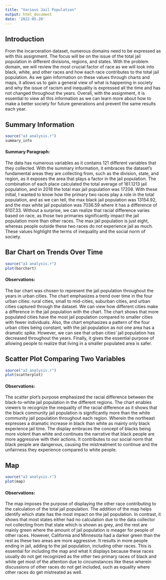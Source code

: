 ```yaml
---
title: "Various Jail Population"
output: html_document
date: '2022-05-20'
---
```


## Introduction 

From the incarceration dataset, numerous domains need to be expressed as with this assignment. The focus will be on the issue of the total jail population in different divisions, regions, and states. With the problem domain, we will review the most crucial factor of race as we will look into black, white, and other races and how each race contributes to the total jail population. As we gain information on these values through charts and maps, it allows us to gain a general view of what is happening in society and why the issue of racism and inequality is expressed all the time and has not changed throughout the years. Overall, with the assignment, it is essential to view all this information as we can learn more about how to make a better society for future generations and prevent the same results each year. 

## Summary Information 

```r
source("a3 analysis.r")
summary_info
```

#### Summary Paragraph: 

The data has numerous variables as it contains 121 different variables that they collected. With the summary information, it embraces the dataset's fundamental areas they are collecting from, such as the division, state, and region, as it exposes the area that plays a factor in the jail population. The combination of each place calculated the total average of 161.1213 jail population, and in 2018 the total max jail population was 17208. With these initial, I wanted to know how the primary two races play a role in the total population, and as we can tell, the max black jail population was 13154.92, and the max white jail population was 7036.59 where it has a difference of 6107.33. Without a surprise, we can realize that racial difference varies based on race, as those two primaries significantly impact the jail population more than other races. The max jail population is just eight, whereas people outside these two races do not experience jail as much. These values highlight the terms of inequality and the social norm of society. 

## Bar Chart on Trends Over Time

```r
source("a3 analysis.r")
plot(barchart)
```

#### Observations:

The bar chart was chosen to represent the jail population throughout the years in urban cities. The chart emphasizes a trend over time in the four urban cities: rural cities, small to mid-cities, suburban cities, and urban cities captured through the dataset. We can view how different cities make a difference in the jail population with the chart. The chart shows that more populated cities have the most jail population compared to smaller cities with fewer individuals. Also, the chart emphasizes a pattern of the four urban cities being constant, with the jail population as not one area has a dramatic spike. However, we can see that urban cities' jail population has decreased throughout the years. Finally, it gives the essential purpose of allowing people to realize that living in a smaller populated area is safer. 

## Scatter Plot Comparing Two Variables 

```r
source("a3 analysis.r")
plot(scatterplot)
```

#### Observations:

The scatter plot's purpose emphasized the racial difference between the black-to-white jail population in the different regions. The chart enables viewers to recognize the inequality of the racial difference as it shows that the black community jail population is significantly more than the white community jail population throughout each region. Wherein the northeast expresses a dramatic increase in black than white as mainly only black experience jail time. The display embraces the concept of blacks being more violent than white and continues the narrative that black people are more aggressive with their actions. It contributes to our social norm that black people are dangerous, causing the mistreatment to continue and the unfairness they experience compared to white people. 

## Map 

```r
source("a3 analysis.r")
plot(map)
```

#### Observations:

The map imposes the purpose of displaying the other race contributing to the calculation of the total jail population. The addition of the map helps identify which state has the most impact on the jail population. In contrast, it shows that most states either had no calculation due to the data collector not collecting from that state which is shown as grey, and the rest are mainly green where the amount of jail population is meager for people of other races. However, California and Minnesota had a darker green than the rest as these two areas are more aggressive. It results in more people ending in jail, adding to the jail population, including other races. This is essential for including the map and what it displays because these races usually do not get recognized as the other two primary races of black and white get most of the attention due to circumstances like these wherein discussions of other races do not get included, such as equality where other races do get mistreated as well. 



